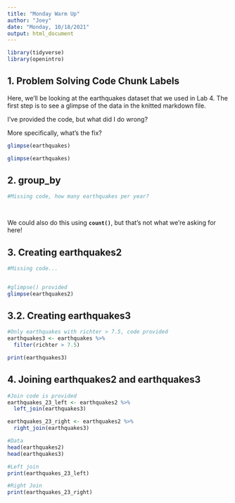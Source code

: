 ```yaml
---
title: "Monday Warm Up"
author: "Joey"
date: "Monday, 10/18/2021"
output: html_document
---
```


```r
library(tidyverse)
library(openintro) 
```
## 1. Problem Solving Code Chunk Labels

Here, we'll be looking at the earthquakes dataset that we used in Lab 4. The first step is to see a glimpse of the data in the knitted markdown file. 

I've provided the code, but what did I do wrong? 

More specifically, what's the fix?

```r
glimpse(earthquakes)
```

```r
glimpse(earthquakes)
```

## 2. group_by

```r
#Missing code, how many earthquakes per year?

  
```

We could also do this using **`count()`**, but that's not what we're asking for here!

## 3. Creating earthquakes2

```r
#Missing code...


#glimpse() provided  
glimpse(earthquakes2)

```

## 3.2. Creating earthquakes3


```r
#Only earthquakes with richter > 7.5, code provided
earthquakes3 <- earthquakes %>% 
  filter(richter > 7.5)

print(earthquakes3)
```


## 4. Joining earthquakes2 and earthquakes3

```r

#Join code is provided
earthquakes_23_left <- earthquakes2 %>%
  left_join(earthquakes3)

earthquakes_23_right <- earthquakes2 %>%
  right_join(earthquakes3)

#Data
head(earthquakes2)
head(earthquakes3)

#Left join
print(earthquakes_23_left)

#Right Join
print(earthquakes_23_right)

```


